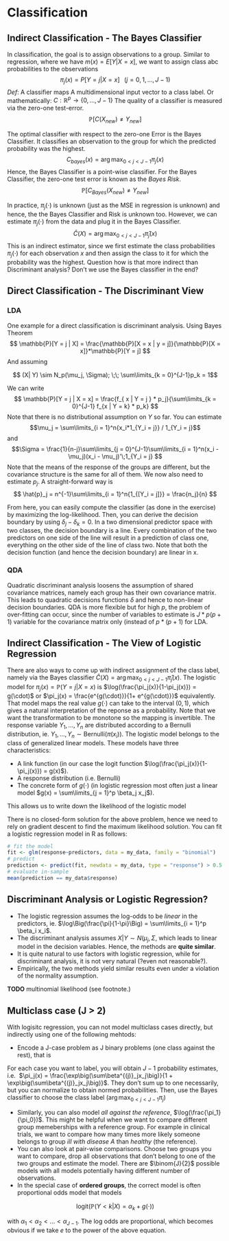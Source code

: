 # Classification
## Indirect Classification - The Bayes Classifier
In classification, the goal is to assign observations to a group. Similar to 
regression, where we have $m(x) = E[Y | X = x]$, we want to assign class abc
probabilities to the observations 
$$\pi_j (x) = P[Y = j | X = x] \;\;\;  (j = 0,1, ..., J-1)  $$
*Def*: A classifier maps A multidimensional input vector to a class label.
Or mathematically: $C: \mathbb{R}^p \rightarrow \{0, ..., J-1\}$
The quality of a classifier is measured via the zero-one test-error.
$$\mathbb{P}[C(X_{new}) \neq Y_{new}] $$

The optimal classifier with respect to the zero-one Error is the Bayes 
Classifier. It classifies an observation to the group for which the predicted 
probability was the highest.
$$ C_{bayes}(x) = \arg\max_{0<j<J-1}\pi_j(x)$$
Hence, the Bayes Classifier is a point-wise classifier.
For the Bayes Classifier, the zero-one test error is known as the *Bayes Risk*.
$$ \mathbb{P}[C_{Bayes}(X_{new}) \neq Y_{new}]$$

In practice, $\pi_j(\cdot)$ is unknown (just as the MSE in regression is 
unknown) and hence, the the Bayes Classifier and Risk is unknown too. However, 
we can estimate $\pi_j(\cdot)$ from the data and plug it in the Bayes Classifier.
$$\hat{C}(X) = \arg\max_{0<j<J-1}\hat{\pi}_j(x)$$
This is an indirect estimator, since we first estimate the class probabilities
$\pi_j(\cdot)$ for each observation $x$ and then assign the class to it for
which the probability was the highest.
Question how is that more indirect than Discriminant analysis? Don't we use
the Bayes classifier in the end?

## Direct Classification - The Discriminant View
### LDA
One example for a direct classification is discriminant analysis.
Using Bayes Theorem
$$ \mathbb{P}[Y = j | X] = \frac{\mathbb{P}[X = x | y = j]}{\mathbb{P}[X = x]}*\mathbb{P}[Y = j] $$
And assuming 

$$ (X| Y) \sim N_p(\mu_j, \Sigma); \;\; \sum\limits_{k = 0}^{J-1}p_k = 1$$ 

We can write
$$ \mathbb{P}[Y = j | X = x] = \frac{f_{ x | Y = j } * p_j}{\sum\limits_{k = 0}^{J-1} f_{x | Y = k} * p_k} $$
Note that there is no distributional assumption on $Y$ so far. You can estimate 
$$\mu_j = \sum\limits_{i = 1}^n{x_i*1_{Y_i = j}} / 1_{Y_i = j}$$
and 
$$\Sigma = \frac{1}{n-j}\sum\limits_{j = 0}^{J-1}\sum\limits_{i = 1}^n(x_i - \mu_j)(x_i - \mu_j)'\;1_{Y_i = j} $$
Note that the means of the response of the groups are different, but the 
covariance structure is the same for all of them.
We now also need to estimate $p_j$. A straight-forward way is 
$$ \hat{p}_j = n^{-1}\sum\limits_{i = 1}^n{1_{[Y_i = j]}} = \frac{n_j}{n} $$

From here, you can easily compute the classifier (as done in the exercise) by
maximizing the log-likelihood. Then, you can derive the decision boundary by 
using $\delta_j - \delta_k = 0$. In a two dimensional predictor space with 
two classes, the decision boundary is a line. Every combination of the two 
predictors on one side of the line will result in a prediction of class one, 
everything on the other side of the line of class two. Note that both the 
decision function (and hence the decision boundary) are linear in x.

### QDA
Quadratic discriminant analysis loosens the assumption of shared covariance 
matrices, namely each group has their own covariance matrix. This leads 
to quadratic decisions functions $\delta$ and hence to non-linear decision
boundaries.
QDA is more flexible but for high $p$, the problem of over-fitting can occur,
since the number of variables to estimate is $J*p(p+1)$ variable for the 
covariance matrix only (instead of $p*(p+1)$ for LDA.

## Indirect Classification - The View of Logistic Regression
There are also ways to come up with indirect assignment of the class label, 
namely via the Bayes classifier $\hat{C}(X) = \arg\max_{0<j<J-1}\hat{\pi}_j(x)$. 
The logistic model for $\pi_j(x) = \mathbb{P}(Y = j | X = x)$ is 
$\log(\frac{\pi_j(x)}{1-\pi_j(x)}) = g(\cdot)$ or 
$\pi_j(x) = \frac{e^{g(\cdot)}}{1+ e^{g(\cdot)}}$ equivalently. That model
maps the real value $g(\cdot)$ can take to the interval $(0, 1)$, which gives 
a natural interpretation of the reponse as a probability. Note that we want
the transformation to be monotone so the mapping is invertible.
The response variable $Y_1, ..., Y_n$ are distributed according to a 
Bernulli distribution, ie. $Y_1, ..., Y_n \sim \textrm{Bernulli}(\pi(x_i))$. 
The logistic model belongs to the class of generalized linear models. 
These models have three characteristics:

* A link function (in our case the logit function 
  $\log(\frac{\pi_j(x)}{1-\pi_j(x)}) = g(x)$).
* A response distribution (i.e. Bernulli)
* The concrete form of $g(\cdot)$ (in logistic regression most often just 
  a linear model $g(x) = \sum\limits_{j = 1}^p \beta_j x_j$).

This allows us to write down the likelihood of the logistic model
\begin{equation} 
\begin{split}
L(\beta, (x_1, Y_1), ..., (x_n, Y_n))&  = \prod\limits_{i = 1}^n \mathbb{P}(Y_i = y_i)\\
 & =\prod\limits_{i = 1}^n \pi(x_i)^{Y_i-1}(1-\pi(x_i))^{Y_i-1}\\
\log(L(\cdot) & = \sum\limits_{i = 1}^n Y_i \pi(x_i) + (1 - Y_i) (1 - \pi(x_i))
\end{split}
(\#eq:var-beta)
\end{equation} 

There is no closed-form solution for the above problem, hence we need to rely
on gradient descent to find the maximum likelihood solution.
You can fit a logistic regression model in R as follows:
```r
# fit the model
fit <- glm(response~predictors, data = my_data, family = "binomial")
# predict
prediction <- predict(fit, newdata = my_data, type = "response") > 0.5
# evaluate in-sample
mean(prediction == my_data$response)
```

## Discriminant Analysis or Logistic Regression?

* The logistic regression assumes the log-odds to be *linear* in the predictors, 
  ie. $\log\Big(\frac{\pi}{1-\pi}\Big) = \sum\limits_{i = 1}^p \beta_i x_i$.
* The discriminant analysis assumes $X|Y \sim N(\mu_j, \Sigma$, which leads to
  linear model in the decision variables. Hence, the methods are 
  **quite similar**.
* It is quite natural to use factors with logistic regression, while for 
  discriminant analysis, it is not very natural (?even not reasonable?).
* Empirically, the two methods yield similar results even under a violation of
  the normality assumption.
  
**TODO** multinomial likelihood (see footnote.)

## Multiclass case (J > 2)
With logisitc regression, you can not model multiclass cases directly, but 
indirectly using one of the following mehtods:

* Encode a J-case problem as J binary problems (one class against the rest), 
  that is
  
   \begin{equation}
  Y_i^{(j)} = \begin{cases}
        1 \text{if} Y_i = j
        \\
        0 \text{else}.
        \end{cases}
 \end{equation}

For each case you want to label, you will obtain $J-1$ probability estimates,
i.e. 
$\pi_j(x) = \frac{\exp\big(\sum\beta^{(j)}_jx_j\big)}{1  + \exp\big(\sum\beta^{(j)}_jx_j\big)}$. 
They don't sum up to one necessarily, 
but you can normalize to obtain normed probabilities. Then, use the Bayes 
classifier to choose the class label ($\arg\max_{0 < j < J-1} \pi_j$)

* Similarly, you can also model *all against the reference*, 
  $\log(\frac{\pi_1}{\pi_0})$. This might be helpful when we want to compare
  different group memeberships with a reference group. 
  For example in clinical trials, 
  we want to compare how many times more likely someone belongs to group 
  *ill with disease A* than *healthy* (the reference).
* You can also look at pair-wise comparisons. Choose two groups you want to 
  compare, drop all observations that don't belong to one of the two groups
  and estimate the model. There are $\binom{J}{2}$ possible models with all
  models potentially having different number of observations.
* In the special case of **ordered groups**, the correct model is often 
  proportional odds model that models
  
$$\text{logit}(\mathbb{P}(Y < k |X) = \alpha_k + g(\cdot))$$

with $\alpha_1 \lt \alpha_2 \lt \text{...} \lt \alpha_{J-1}$. 
The log odds are proportional, which becomes obvious if we take $e$ to the power
of the above equation.
